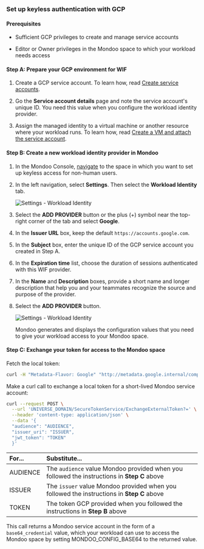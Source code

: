 ### Set up keyless authentication with GCP

#### Prerequisites

- Sufficient GCP privileges to create and manage service accounts

- Editor or Owner privileges in the Mondoo space to which your workload needs access

#### Step A: Prepare your GCP environment for WIF

1. Create a GCP service account. To learn how, read [Create service accounts](https://cloud.google.com/iam/docs/service-accounts-create).

2. Go the **Service account details** page and note the service account's unique ID. You need this value when you configure the workload identity provider.

3. Assign the managed identity to a virtual machine or another resource where your workload runs. To learn how, read [Create a VM and attach the service account](https://cloud.google.com/compute/docs/access/create-enable-service-accounts-for-instances#using).

#### Step B: Create a new workload identity provider in Mondoo

1. In the Mondoo Console, [navigate](/platform/start/navigate/) to the space in which you want to set up keyless access for non-human users.

2. In the left navigation, select **Settings**. Then select the **Workload Identity** tab.

   ![Settings - Workload Identity](/img/platform/maintain/access/wif/wif-settings.png)

3. Select the **ADD PROVIDER** button or the plus (+) symbol near the top-right corner of the tab and select **Google**.

4. In the **Issuer URL** box, keep the default `https://accounts.google.com`.

5. In the **Subject** box, enter the unique ID of the GCP service account you created in Step A.

6. In the **Expiration time** list, choose the duration of sessions authenticated with this WIF provider.

7. In the **Name** and **Description** boxes, provide a short name and longer description that help you and your teammates recognize the source and purpose of the provider.

8. Select the **ADD PROVIDER** button.

   ![Settings - Workload Identity](/img/platform/maintain/access/wif/wif-gcp.png)

   Mondoo generates and displays the configuration values that you need to give your workload access to your Mondoo space.

#### Step C: Exchange your token for access to the Mondoo space

Fetch the local token:
```bash
curl -H "Metadata-Flavor: Google" "http://metadata.google.internal/computeMetadata/v1/instance/service-accounts/default/identity?audience=test"
```

Make a curl call to exchange a local token for a short-lived Mondoo service account:

```bash
curl --request POST \
  --url 'UNIVERSE_DOMAIN/SecureTokenService/ExchangeExternalToken?=' \
  --header 'content-type: application/json' \
  --data '{
  "audience": "AUDIENCE",
  "issuer_uri": "ISSUER",
  "jwt_token": "TOKEN"
  }'
```

| For...   | Substitute...                                                                               |
|:-------- |:------------------------------------------------------------------------------------------- |
| AUDIENCE | The `audience` value Mondoo provided when you followed the instructions in **Step C** above |
| ISSUER   | The `issuer` value Mondoo provided when you followed the instructions in **Step C** above   |
| TOKEN    | The token GCP provided when you followed the instructions in **Step B** above                                                |

This call returns a Mondoo service account in the form of a `base64_credential` value, which your workload can use to access the Mondoo space by setting MONDOO_CONFIG_BASE64 to the returned value.

